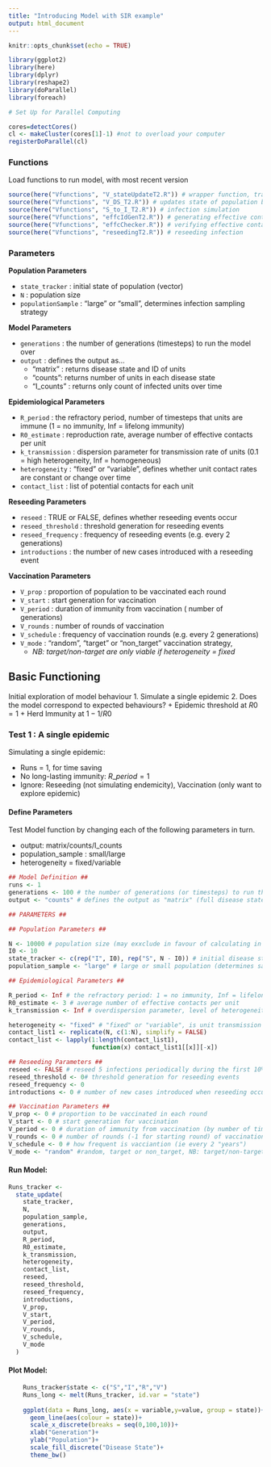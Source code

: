 ```yaml
---
title: "Introducing Model with SIR example"
output: html_document
---
```


```r
knitr::opts_chunk$set(echo = TRUE)

```

```r
library(ggplot2)
library(here)
library(dplyr)
library(reshape2)
library(doParallel)
library(foreach)

```

```r

# Set Up for Parallel Computing

cores=detectCores()
cl <- makeCluster(cores[1]-1) #not to overload your computer
registerDoParallel(cl)


```


### Functions

Load functions to run model, with most recent version

```r
source(here("Vfunctions", "V_stateUpdateT2.R")) # wrapper function, tracks epidemic in population over generations
source(here("Vfunctions", "V_DS_T2.R")) # updates state of population based on current generation
source(here("Vfunctions", "S_to_I_T2.R")) # infection simulation
source(here("Vfunctions", "effcIdGenT2.R")) # generating effective contact IDs
source(here("Vfunctions", "effcChecker.R")) # verifying effective contact IDs
source(here("Vfunctions", "reseedingT2.R")) # reseeding infection

```


### Parameters

**Population Parameters**  

* `state_tracker` : initial state of population (vector)
* `N` : population size
* `populationSample` : "large" or "small", determines infection sampling strategy

**Model Parameters**

* `generations` : the number of generations (timesteps) to run the model over
* `output` : defines the output as...
  + "matrix" : returns disease state and ID of units 
  + "counts": returns number of units in each disease state
  + "I_counts" : returns only count of infected units over time

**Epidemiological Parameters**

* `R_period` : the refractory period, number of timesteps that units are immune (1 = no immunity, Inf = lifelong immunity)
* `R0_estimate` : reproduction rate, average number of effective contacts per unit
* `k_transmission` : dispersion parameter for transmission rate of units (0.1 = high heterogeneity, Inf = homogeneous)
* `heterogeneity` : "fixed" or "variable", defines whether unit contact rates are constant or change over time
* `contact_list` : list of potential contacts for each unit 

**Reseeding Parameters**

* `reseed` : TRUE or FALSE, defines whether reseeding events occur
* `reseed_threshold` : threshold generation for reseeding events
* `reseed_frequency` : frequency of reseeding events (e.g. every 2 generations)
* `introductions` : the number of new cases introduced with a reseeding event

**Vaccination Parameters**

* `V_prop` : proportion of population to be vaccinated each round
* `V_start` : start generation for vaccination
* `V_period` : duration of immunity from vaccination ( number of generations)
* `V_rounds` : number of rounds of vaccination 
* `V_schedule` : frequency of vaccination rounds (e.g. every 2 generations)
* `V_mode` : "random", "target" or "non_target" vaccination strategy, 
  + *NB: target/non-target are only viable if heterogeneity = fixed*


## Basic Functioning

Initial exploration of model behaviour
1. Simulate a single epidemic
2. Does the model correspond to expected behaviours?
  + Epidemic threshold at $R0 = 1$
  + Herd Immunity at $1-1/R0$


### Test 1 : A single epidemic

Simulating a single epidemic:

* Runs = 1, for time saving
* No long-lasting immunity: $R\_period = 1$
* Ignore: Reseeding (not simulating endemicity), Vaccination (only want to explore epidemic)


#### Define Parameters
Test Model function by changing each of the following parameters in turn.

- output: matrix/counts/I_counts
- population_sample : small/large
- heterogeneity = fixed/variable

```r

## Model Definition ##
runs <- 1
generations <- 100 # the number of generations (or timesteps) to run the model over
output <- "counts" # defines the output as "matrix" (full disease state and ID of units) or "counts" (number of units in S,I,R states or "I_counts" (returns only count of infected units over time)

## PARAMETERS ##

## Population Parameters ##

N <- 10000 # population size (may exxclude in favour of calculating in state_update function)
I0 <- 10
state_tracker <- c(rep("I", I0), rep("S", N - I0)) # initial disease state of units in population
population_sample <- "large" # large or small population (determines sampling strategy)

## Epidemiological Parameters ##

R_period <- Inf # the refractory period: 1 = no immunity, Inf = lifelong immunity
R0_estimate <- 3 # average number of effective contacts per unit
k_transmission <- Inf # overdispersion parameter, level of heterogeneity in effective contact potential: 0.1 = high heterogneiety, Inf = homogeneous

heterogeneity <- "fixed" # "fixed" or "variable", is unit transmission potential constant through time?
contact_list1 <- replicate(N, c(1:N), simplify = FALSE) 
contact_list <- lapply(1:length(contact_list1), 
                       function(x) contact_list1[[x]][-x]) 

## Reseeding Parameters ##
reseed <- FALSE # reseed 5 infections periodically during the first 10% of generations
reseed_threshold <- 0# threshold generation for reseeding events
reseed_frequency <- 0
introductions <- 0 # number of new cases introduced when reseeding occurs

## Vaccination Parameters ##
V_prop <- 0 # proportion to be vaccinated in each round
V_start <- 0 # start generation for vaccination
V_period <- 0 # duration of immunity from vaccination (by number of timesteps)
V_rounds <- 0 # number of rounds (-1 for starting round) of vaccination in programme
V_schedule <- 0 # how frequent is vacciantion (ie every 2 "years")
V_mode <- "random" #random, target or non_target, NB: target/non-target only possible if heterogneiety is fixed

```

#### Run Model: 

```r
Runs_tracker <-
  state_update(
    state_tracker, 
    N, 
    population_sample,
    generations,
    output, 
    R_period, 
    R0_estimate,
    k_transmission, 
    heterogeneity,
    contact_list,
    reseed,
    reseed_threshold,
    reseed_frequency,
    introductions,
    V_prop, 
    V_start,
    V_period,
    V_rounds,
    V_schedule,
    V_mode
  )

```

#### Plot Model:

```r

    Runs_tracker$state <- c("S","I","R","V")
    Runs_long <- melt(Runs_tracker, id.var = "state")
    
    ggplot(data = Runs_long, aes(x = variable,y=value, group = state))+
      geom_line(aes(colour = state))+
      scale_x_discrete(breaks = seq(0,100,10))+
      xlab("Generation")+
      ylab("Population")+
      scale_fill_discrete("Disease State")+
      theme_bw()
 
```

